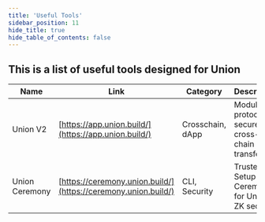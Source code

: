 ```yaml
---
title: 'Useful Tools'
sidebar_position: 11
hide_title: true
hide_table_of_contents: false
---
```



<PageTitle iconUrl="img/union-icon.svg" title="Union Useful Tools" />

## This is a list of useful tools designed for Union

| Name | Link | Category | Description |
|------|------|----------|-------------|
| Union V2 | [https://app.union.build/](https://app.union.build/) | Crosschain, dApp | Modular protocol for secure cross-chain transfers. |
| Union Ceremony | [https://ceremony.union.build/](https://ceremony.union.build/) | CLI, Security | Trusted Setup Ceremony for Union ZK security. |
